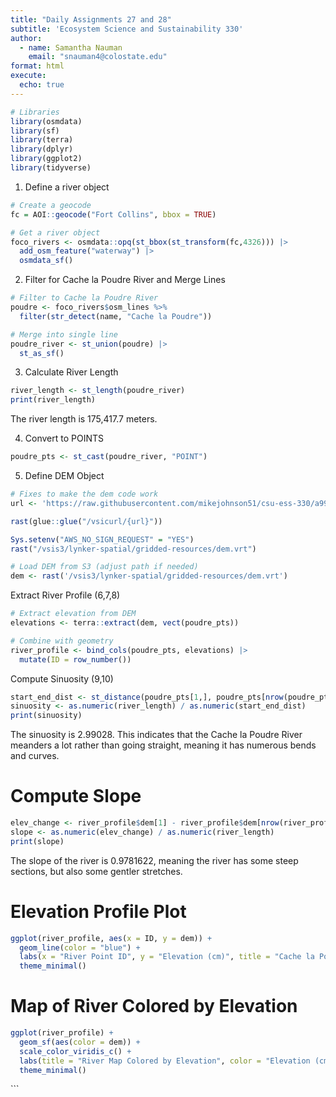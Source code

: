 ```yaml
---
title: "Daily Assignments 27 and 28"
subtitle: 'Ecosystem Science and Sustainability 330'
author:
  - name: Samantha Nauman
    email: "snauman4@colostate.edu"
format: html
execute:
  echo: true
---
```

```r
# Libraries
library(osmdata)
library(sf)
library(terra)
library(dplyr)
library(ggplot2)
library(tidyverse)
```
1. Define a river object
```r
# Create a geocode
fc = AOI::geocode("Fort Collins", bbox = TRUE)

# Get a river object 
foco_rivers <- osmdata::opq(st_bbox(st_transform(fc,4326))) |> 
  add_osm_feature("waterway") |> 
  osmdata_sf()
```

2. Filter for Cache la Poudre River and Merge Lines
```r
# Filter to Cache la Poudre River
poudre <- foco_rivers$osm_lines %>%
  filter(str_detect(name, "Cache la Poudre"))

# Merge into single line
poudre_river <- st_union(poudre) |> 
  st_as_sf()
```

3. Calculate River Length
```r
river_length <- st_length(poudre_river)
print(river_length)
```

The river length is 175,417.7 meters.

4.  Convert to POINTS
```r
poudre_pts <- st_cast(poudre_river, "POINT")
```

5. Define DEM Object
```r
# Fixes to make the dem code work 
url <- 'https://raw.githubusercontent.com/mikejohnson51/csu-ess-330/a993e03df117a76c609ff4c018055f8c821a6de9/resources/foco-elev.tif'

rast(glue::glue("/vsicurl/{url}"))

Sys.setenv("AWS_NO_SIGN_REQUEST" = "YES")
rast("/vsis3/lynker-spatial/gridded-resources/dem.vrt")

# Load DEM from S3 (adjust path if needed)
dem <- rast('/vsis3/lynker-spatial/gridded-resources/dem.vrt')
```

Extract River Profile (6,7,8)
```r
# Extract elevation from DEM
elevations <- terra::extract(dem, vect(poudre_pts))

# Combine with geometry
river_profile <- bind_cols(poudre_pts, elevations) |>
  mutate(ID = row_number())
```
Compute Sinuosity (9,10)
```r
start_end_dist <- st_distance(poudre_pts[1,], poudre_pts[nrow(poudre_pts),])
sinuosity <- as.numeric(river_length) / as.numeric(start_end_dist)
print(sinuosity)
```
The sinuosity is 2.99028. This indicates that the Cache la Poudre River meanders a lot rather than going straight, meaning it has numerous bends and curves.  

# Compute Slope
```r
elev_change <- river_profile$dem[1] - river_profile$dem[nrow(river_profile)]
slope <- as.numeric(elev_change) / as.numeric(river_length)
print(slope)
```
The slope of the river is 0.9781622, meaning the river has some steep sections, but also some gentler stretches. 

# Elevation Profile Plot
```r
ggplot(river_profile, aes(x = ID, y = dem)) +
  geom_line(color = "blue") +
  labs(x = "River Point ID", y = "Elevation (cm)", title = "Cache la Poudre River Elevation Profile") +
  theme_minimal()
```

# Map of River Colored by Elevation
```r
ggplot(river_profile) +
  geom_sf(aes(color = dem)) +
  scale_color_viridis_c() +
  labs(title = "River Map Colored by Elevation", color = "Elevation (cm)") +
  theme_minimal()
```
```